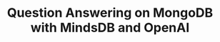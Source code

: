 ---
title: Question Answering on MongoDB with MindsDB and OpenAI
sidebarTitle: MongoDB Question Answering 
---